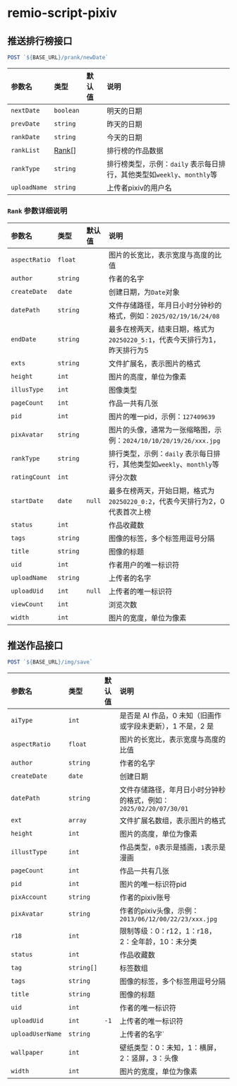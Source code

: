# remio-script-pixiv

## 推送排行榜接口

```js
POST `${BASE_URL}/prank/newDate`
```

| 参数名       | 类型  | 默认值 | 说明                                                                                     |
| :----------- | :-------- | :----- | :--------------------------------------------------------------------------------------- |
| `nextDate`   | `boolean`     |        | 明天的日期                             |
| `prevDate`  | `string`     |        | 昨天的日期 |   
| `rankDate`   | `string` |        |            今天的日期                            |   
| `rankList`    | [Rank](/script/remio-script-pixiv#rank-数据类型格式)[]     |        | 排行榜的作品数据                                                                  |
| `rankType`       | `string`  |        | 排行榜类型，示例：`daily` 表示每日排行，其他类型如`weekly`、`monthly`等                                                                 |
| `uploadName`       | `string`  |        | 上传者pixiv的用户名                                                         |

### `Rank` 参数详细说明

| 参数名          | 类型  | 默认值 | 说明                                                                                     |
| :-------------- | :-------- | :----- | :--------------------------------------------------------------------------------------- |
| `aspectRatio`   | `float`   |        | 图片的长宽比，表示宽度与高度的比值                  |
| `author`        | `string`  |        | 作者的名字                                                                |
| `createDate`    | `date`    |        | 创建日期，为`Date`对象               |
| `datePath`      | `string`  |        | 文件存储路径，年月日小时分钟秒的格式，例如：`2025/02/19/16/24/08`                    |
| `endDate`       | `string`  |        | 最多在榜两天，结束日期，格式为 `20250220_5:1`，代表今天排行为1，昨天排行为5                            |
| `exts`          | `string`  |        | 文件扩展名，表示图片的格式                                                   |
| `height`        | `int`     |        | 图片的高度，单位为像素                                                      |
| `illusType`     | `int`     |        | 图像类型                                                |
| `pageCount`     | `int`     |        | 作品一共有几张                                           |
| `pid`           | `int`     |        | 图片的唯一pid，示例：`127409639`                                                       |
| `pixAvatar`     | `string`  |        | 图片的头像，通常为一张缩略图，示例：`2024/10/10/20/19/26/xxx.jpg` |
| `rankType`      | `string`  |        | 排行类型，示例：`daily` 表示每日排行，其他类型如`weekly`、`monthly`等                   |
| `ratingCount`   | `int`     |        | 评分次数                                             |
| `startDate`     | `date`    | `null` | 最多在榜两天，开始日期，格式为 `20250220_0:2`，代表今天排行为2，0代表首次上榜                                                           |
| `status`        | `int`     |        | 作品收藏数                                       |
| `tags`          | `string`  |        | 图像的标签，多个标签用逗号分隔 |
| `title`         | `string`  |        | 图像的标题                                                            |
| `uid`           | `int`     |        | 作者用户的唯一标识符                                                         |
| `uploadName`    | `string`  |        | 上传者的名字                                                               |
| `uploadUid`     | `int`     | `null` | 上传者的唯一标识符                                                    |
| `viewCount`     | `int`     |        | 浏览次数                                                               |
| `width`         | `int`     |        | 图片的宽度，单位为像素                                                     |

## 推送作品接口

```js
POST `${BASE_URL}/img/save`
```

| 参数名          | 类型  | 默认值 | 说明                                                                                     |
| :-------------- | :-------- | :----- | :--------------------------------------------------------------------------------------- |
| `aiType`        | `int`     |        | 是否是 AI 作品，0 未知（旧画作或字段未更新），1 不是，2 是                                               |
| `aspectRatio`   | `float`   |        | 图片的长宽比，表示宽度与高度的比值                  |
| `author`        | `string`  |        | 作者的名字                                                      |
| `createDate`    | `date`    |        | 创建日期                                    |
| `datePath`      | `string`  |        | 文件存储路径，年月日小时分钟秒的格式，例如：`2025/02/20/07/30/01`                    |
| `ext`           | `array`   |        | 文件扩展名数组，表示图片的格式                                             |
| `height`        | `int`     |        | 图片的高度，单位为像素                                                  |
| `illustType`    | `int`     |        | 作品类型，`0`表示是插画，`1`表示是漫画                                     |
| `pageCount`     | `int`     |        | 作品一共有几张                                            |
| `pid`           | `int`     |        | 图片的唯一标识符pid                                                |
| `pixAccount`    | `string`  |        | 作者的pixiv账号                                                            |
| `pixAvatar`     | `string`  |        | 作者的pixiv头像，示例：`2013/06/12/00/22/23/xxx.jpg` |
| `r18`           | `int`     |        | 限制等级：0：r12，1：r18，2：全年龄，10：未分类                                                |
| `status`        | `int`     |        | 作品收藏数                                 |
| `tag`           | `string[]`|        | 标签数组                                                         |
| `tags`          | `string`  |        | 图像的标签，多个标签用逗号分隔                                          |
| `title`         | `string`  |        | 图像的标题                                                         |
| `uid`           | `int`     |        | 作者的唯一标识符                                                        |
| `uploadUid`     | `int`     | `-1`   | 上传者的唯一标识符                                                    |
| `uploadUserName`| `string`  |        | 上传者的名字`                                                              |
| `wallpaper`     | `int`     |        | 壁纸类型：0：未知，1：横屏，2：竖屏，3：头像                                                         |
| `width`         | `int`     |        | 图片的宽度，单位为像素                                                      |
